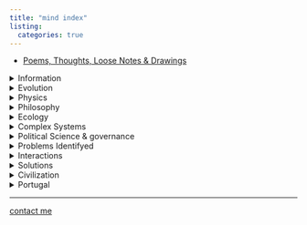 ```yaml
---
title: "mind index"
listing:
  categories: true
---
```


-   [Poems, Thoughts, Loose Notes & Drawings](posts/0/poems-and-thoughts.qmd)

<details>

<summary>Information</summary>

[The experience of life an information process](https://arxiv.org/abs/1210.5908)

</details>

<details>

<summary>Evolution</summary>

1.  Evolutionary Biochemistry
    -   Bio-Chemistry
        -   [Nick Lane](https://nick-lane.net/publications/)
            -   [The electrical origins of life](https://www.youtube.com/watch?v=FLaTU-t1CQM "The electrical origin of life")
            -   [Kreb Cycle](https://youtu.be/vBiIDwBOqQA?si=o8golhRao2R4NXIH "Kreb Cycle")
            -   <https://nick-lane.net/publications/a-biophysical-basis-for-the-emergence-of-the-genetic-code-in-protocells/>
            -   <https://nick-lane.net/publications/origin-eukaryotic-cell/>
            -   <https://www.nature.com/articles/s41570-019-0155-6>
    -   [Bio-Electricity](Bioelectricity: From Cognitive Glue to Regenerative Medicine with Special Focus on Microbiology/Immunology)
    -   Digital Chemistry
        -   Assembly Theory vs Co-evotution
        -   [Assembly theory explains and quantifies selection and evolution](https://www.nature.com/articles/s41586-023-06600-9)
    -   Biology
        -   Michael Levin
            -   [Papers](https://drmichaellevin.org/publications/)
            -   [Presentations](https://drmichaellevin.org/presentations/)
        -   Theory for Mind Everywhere
    -   Computational Biology
        -   Von Neuman

        -   Turin Biology Paper

            -   Celular Automata

                -   <https://slackermanz.com/explorations-of-cellular-automata-and-complex-systems/>

                -   <https://softologyblog.wordpress.com/2018/03/31/more-explorations-with-multiple-neighborhood-cellular-automata/>

                    </details>

<details>

<summary>Physics</summary>

2.  Physics
    -   Borrowing "The Pixel of Relity" from Quantum Gravity Theory

        </details>

<details>

<summary>Philosophy</summary>

3.  Philosophy
    -   Cognition

    -   Meaning & Goals

    -   [Meta-Crisis](https://www.youtube.com/watch?v=4kBoLVvoqVY)

    -   Autopoesis, Homeostasis

        </details>

<details>

<summary>Ecology</summary>

4.  Ecology

    </details>

<details>

<summary>Complex Systems</summary>

5.  Complex Systems
    -   Information

    -   Graph Problems

        </details>

<details>

<summary>Political Science & governance</summary>

6.  Political Science & Governance
    -   Democracy
        -   Hongs Formula
        -   Re-visiting the majority
        -   Outliers value
    -   Governance
        -   Topology of governance

        -   Spacial relationship

            </details>

<details>

<summary>Problems Identifyed</summary>

7.  Problems Identifyed
    -   Identifyed Problems: A summary

        </details>

<details>

<summary>Interactions</summary>

8.  Convergence / Justaposition
    -   Emergence

    -   Scale and Abstraction

    -   Continuum and growth rate

    -   Outliers value

    -   Graphing the intuitive relationship

    -   Testing the relationship by formal logic

        </details>

<details>

<summary>Solutions </summary>

9.  Solutions and their viability
    -   For global agreement

        -   Common ground for mutual understanding
        -   Party analogy
        -   Human desires in ven diagram

    -   Global agreement, local action.

    -   Using Ramsey Numbers and graph of connections to predict hierarchical models for communities to self-organize / self Governance

    -   Models and policies for truth

    -   Peer-To-Peer Fact Validator

    -   Artifical Resource

        </details>

<details>

<summary>Civilization</summary>

10. Civilization Design
    -   Axioms

    -   Bounderies

    -   Agreements

        </details>

<details>

<summary>Portugal</summary>

11. Portugal
    -   A letter

    -   Modeling direct democracy in current context

    -   Exposing polarizing incentives

    -   Dismystifying / unblocking inductive bias holding back humanity

        </details>

------------------------------------------------------------------------

[contact me](mailto:mvaldeta42@gmail.com)